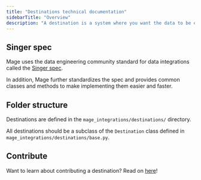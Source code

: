 ```yaml
---
title: "Destinations technical documentation"
sidebarTitle: "Overview"
description: "A destination is a system where you want the data to be exported. A destination can be a 3rd party API, SaaS, database, data warehouse, or a data lake."
---
```


## Singer spec

Mage uses the data engineering community standard for data integrations called the
[Singer spec](https://github.com/singer-io/getting-started/blob/master/docs/SPEC.md).

In addition,
Mage further standardizes the spec and provides common classes and methods to make implementing them easier and faster.

## Folder structure

Destinations are defined in the `mage_integrations/destinations/` directory.

All destinations should be a subclass of the `Destination` class defined in
`mage_integrations/destinations/base.py`.

## Contribute

Want to learn about contributing a destination? Read on [here](/contributing/data-integrations/add-new-destination)!